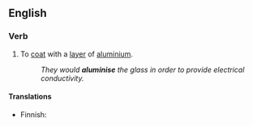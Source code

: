 ==English==

===Verb===
{{en-verb|aluminises|aluminising|aluminised|aluminised}}

# To [[coat]] with a [[layer]] of [[aluminium]].
#: ''They would '''aluminise''' the glass in order to provide electrical conductivity.''

====Translations====
{{top}}
* Finnish: {{t-|fi|aluminoida}}
{{bottom}}